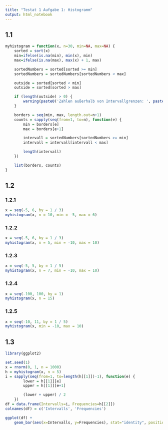 ```yaml
---
title: "Testat 1 Aufgabe 1: Histogramm"
output: html_notebook
---
```


## 1.1

```r
myhistogram = function(x, n=30, min=NA, max=NA) {
    sorted = sort(x)
    min=ifelse(is.na(min), min(x), min)
    max=ifelse(is.na(max), max(x) + 1, max)

    sortedNumbers = sorted[sorted >= min]
    sortedNumbers = sortedNumbers[sortedNumbers < max]

    outside = sorted[sorted < min]
    outside = sorted[sorted > max]

    if (length(outside) > 0) {
        warning(paste0('Zahlen außerhalb von Intervallgrenzen: ', paste(outside, collapse = ", ")))
    }

    borders = seq(min, max, length.out=n+1)
    counts = sapply(seq(from=1, to=n), function(e) {
        min = borders[e]
        max = borders[e+1]

        intervall = sortedNumbers[sortedNumbers >= min]
        intervall = intervall[intervall < max]

        length(intervall)
    })

    list(borders, counts)
}
```

## 1.2
### 1.2.1
```r
x = seq(-5, 6, by = 1 / 3)
myhistogram(x, n = 10, min = -5, max = 6)
```
### 1.2.2
```r
x = seq(-5, 6, by = 1 / 3)
myhistogram(x, n = 5, min = -10, max = 10)
```
### 1.2.3
```r
x = seq(-5, 5, by = 1 / 5)
myhistogram(x, n = 7, min = -10, max = 10)
```
### 1.2.4
```r
x = seq(-100, 100, by = 1)
myhistogram(x, n = 15)
```
### 1.2.5
```r
x = seq(-10, 11, by = 1 / 5)
myhistogram(x, min = -10, max = 10)
```
## 1.3
```r
library(ggplot2)

set.seed(1)
x = rnorm(0, 1, n = 1000)
h = myhistogram(x, n = 5)
i = sapply(seq(from=1, to=length(h[[1]])-1), function(e) {
        lower = h[[1]][e]
        upper = h[[1]][e+1]

        (lower + upper) / 2
    })
df = data.frame(Intervalls=i, Frequencies=h[[2]])
colnames(df) = c('Intervalls', 'Frequencies')

ggplot(df) +
    geom_bar(aes(x=Intervalls, y=Frequencies), stat="identity", position="dodge")

```


